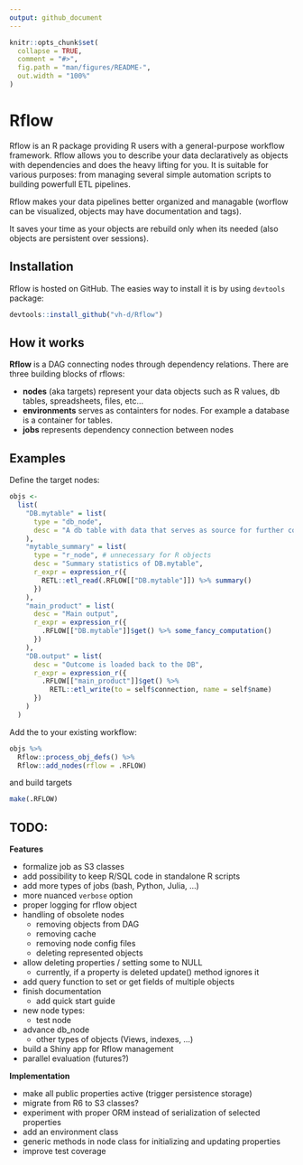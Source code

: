 ```yaml
---
output: github_document
---
```


<!-- README.md is generated from README.Rmd. Please edit that file -->

```r
knitr::opts_chunk$set(
  collapse = TRUE,
  comment = "#>",
  fig.path = "man/figures/README-",
  out.width = "100%"
)
```

# Rflow

Rflow is an R package providing R users with a general-purpose workflow framework. Rflow allows you to describe your data declaratively as objects with dependencies and does the heavy lifting for you. It is suitable for various purposes: from managing several simple automation scripts to building powerfull ETL pipelines.


Rflow makes your data pipelines better organized and managable (worflow can be visualized, objects may have documentation and tags).

It saves your time as your objects are rebuild only when its needed (also objects are persistent over sessions).



## Installation

Rflow is hosted on GitHub. The easies way to install it is by using `devtools` package:

```r
devtools::install_github("vh-d/Rflow")
```



## How it works

**Rflow** is a DAG connecting nodes through dependency relations. There are three building blocks of rflows:

* **nodes** (aka targets) represent your data objects such as R values, db tables, spreadsheets, files, etc...
* **environments** serves as containters for nodes. For example a database is a container for tables.
* **jobs** represents dependency connection between nodes



## Examples

Define the target nodes:

```r
objs <- 
  list(
    "DB.mytable" = list(
      type = "db_node",
      desc = "A db table with data that serves as source for further computation"
    ),
    "mytable_summary" = list(
      type = "r_node", # unnecessary for R objects
      desc = "Summary statistics of DB.mytable",
      r_expr = expression_r({
        RETL::etl_read(.RFLOW[["DB.mytable"]]) %>% summary()
      })
    ),
    "main_product" = list(
      desc = "Main output",
      r_expr = expression_r({
        .RFLOW[["DB.mytable"]]$get() %>% some_fancy_computation()
      })
    ), 
    "DB.output" = list(
      desc = "Outcome is loaded back to the DB",
      r_expr = expression_r({
        .RFLOW[["main_product"]]$get() %>%
          RETL::etl_write(to = self$connection, name = self$name)
      })
    )
  ) 
```

Add the to your existing workflow:

```r
objs %>% 
  Rflow::process_obj_defs() %>% 
  Rflow::add_nodes(rflow = .RFLOW)
```

and build targets

```r
make(.RFLOW)
```


## TODO:

**Features**

* formalize job as S3 classes
* add possibility to keep R/SQL code in standalone R scripts
* add more types of jobs (bash, Python, Julia, ...)
* more nuanced `verbose` option
* proper logging for rflow object
* handling of obsolete nodes
  * removing objects from DAG
  * removing cache
  * removing node config files
  * deleting represented objects
* allow deleting properties / setting some to NULL
  * currently, if a property is deleted update() method ignores it
* add query function to set or get fields of multiple objects
* finish documentation
  * add quick start guide
* new node types:
  * test node
* advance db_node
  * other types of objects (Views, indexes, ...)
* build a Shiny app for Rflow management 
* parallel evaluation (futures?)

**Implementation**

* make all public properties active (trigger persistence storage)
* migrate from R6 to S3 classes?
* experiment with proper ORM instead of serialization of selected properties 
* add an environment class
* generic methods in node class for initializing and updating properties
* improve test coverage
